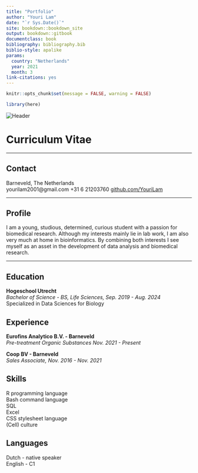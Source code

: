 ```yaml
---
title: "Portfolio"
author: "Youri Lam"
date: "`r Sys.Date()`"
site: bookdown::bookdown_site
output: bookdown::gitbook
documentclass: book
bibliography: bibliography.bib
biblio-style: apalike
params:
  country: "Netherlands"
  year: 2021
  month: 3
link-citations: yes
---
```


```r
knitr::opts_chunk$set(message = FALSE, warning = FALSE)
```

```r
library(here)
```

<img src="images/cv_photo_header.jpg" alt="Header">

# Curriculum Vitae {-}

----

## Contact {-}
<i class="fa fa-home"></i> Barneveld, The Netherlands<br>
<i class="fa fa-envelope"></i> yourilam2001@gmail.com
<i class="fa fa-phone"></i> +31 6 21203760
<i class="fa fa-github"></i> [github.com/YouriLam](https://github.com/YouriLam)

----

## Profile {-}
I am a young, studious, determined, curious student with a passion for biomedical research. Although my interests mainly lie in lab work, I am also very much at home in bioinformatics. By combining both interests I see myself as an asset in the development of data analysis and biomedical research.

----

## Education {-}
__Hogeschool Utrecht__\
_Bachelor of Science - BS, Life Sciences, Sep. 2019 - Aug. 2024_\
Specialized in Data Sciences for Biology\

## Experience {-}
__Eurofins Analytico B.V. - Barneveld__\
_Pre-treatment Organic Substances Nov. 2021 - Present_\


__Coop BV - Barneveld__\
_Sales Associate, Nov. 2016 - Nov. 2021_

## Skills {-}
R programming language\
Bash command language\
SQL\
Excel\
CSS stylesheet language\
(Cell) culture

## Languages {-}
Dutch - native speaker\
English - C1
